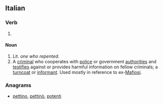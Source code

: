 {{wikipedia}}
==Italian==

===Verb===
{{it-pp|pentit}}

# {{past participle of|[[pentirsi#Italian|pentirsi]]|lang=Italian}}

====Noun====
{{it-noun|pentit|m|o|i}}

# Lit. ''one who repented.''
# A [[criminal]] who cooperates with [[police]] or government [[authorities]] and [[testifies]] against or provides harmful information on fellow criminals; a [[turncoat]] or [[informant]]. Used mostly in reference to ex-[[Mafiosi]].

===Anagrams===
* {{alphagram|einoptt}} [[pettino#Italian|pettino]], [[pettinò#Italian|pettinò]], [[potenti#Italian|potenti]]